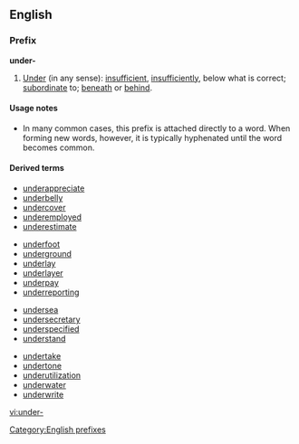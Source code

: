 ==English==

===Prefix===
'''under-'''

# [[under|Under]] (in any sense): [[insufficient]], [[insufficiently]], below what is correct; [[subordinate]] to; [[beneath]] or [[behind]].

====Usage notes====
* In many common cases, this prefix is attached directly to a word. When forming new words, however, it is typically hyphenated until the word becomes common.

====Derived terms====
{{top4}}
*[[underappreciate]]
* [[underbelly]]
* [[undercover]]
* [[underemployed]]
* [[underestimate]]
{{mid4}}
* [[underfoot]]
* [[underground]]
* [[underlay]]
* [[underlayer]]
* [[underpay]]
* [[underreporting]]
{{mid4}}
* [[undersea]]
* [[undersecretary]]
* [[underspecified]]
* [[understand]] <!-- maybe? -->
{{mid4}}
* [[undertake]] <!-- maybe? -->
* [[undertone]]
* [[underutilization]]
* [[underwater]]
* [[underwrite]]
{{bottom4}}

[[Category:English prefixes]]

[[vi:under-]]